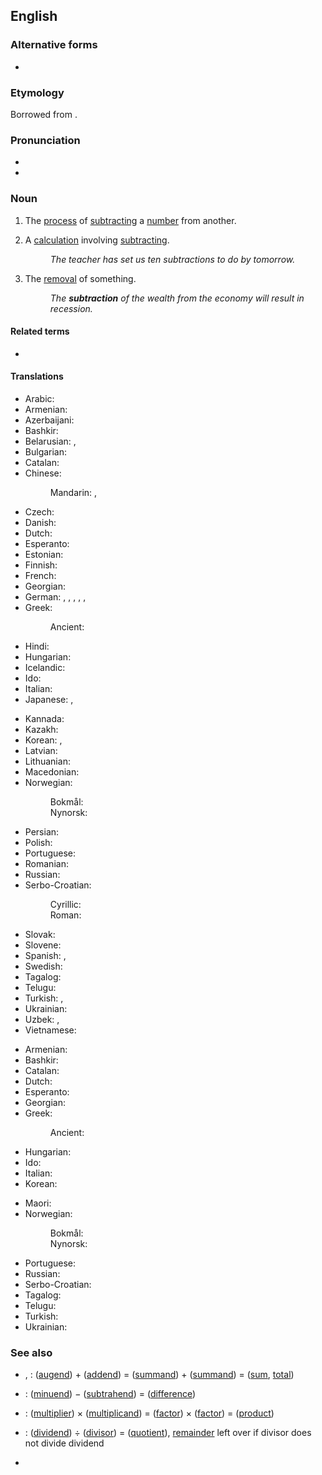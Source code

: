 ==English==

===Alternative forms===
* {{alter|en|substraction||obsolete}}

===Etymology===
Borrowed from {{bor|en|LL.|subtractio|subtractio, subtractionis}}.

===Pronunciation===
* {{IPA|en|/səbˈtɹækʃən/}}
* {{rhymes|en|ækʃən}}

===Noun===
{{en-noun|~}}

# {{lb|en|arithmetic|uncountable}} The [[process]] of [[subtract]]ing a [[number]] from another.
# {{lb|en|arithmetic|countable}} A [[calculation]] involving [[subtract]]ing.
#: ''The teacher has set us ten subtractions to do by tomorrow.''
# The [[removal]] of something.
#: ''The '''subtraction''' of the wealth from the economy will result in recession.''

====Related terms====
* {{l|en|subtract}}

====Translations====
{{trans-top|process}}
* Arabic: {{t|ar|طَرْح|m}}
* Armenian: {{t+|hy|հանում}}
* Azerbaijani: {{t|az|çıxma}}
* Bashkir: {{t|ba|алыу|sc=Cyrl}}
* Belarusian: {{t|be|адніма́нне|n}}, {{t|be|адыма́нне|n}}
* Bulgarian: {{t+|bg|изва́ждане|n}}
* Catalan: {{t+|ca|sostracció|f}}
* Chinese:
*: Mandarin: {{t+|cmn|減法|sc=Hani}}, {{t+|cmn|减法|tr=jiǎnfǎ|sc=Hani}}
* Czech: {{t+|cs|odčítání|n}}
* Danish: {{t+|da|subtraktion|c}}
* Dutch: {{t+|nl|aftrekken|n}}
* Esperanto: {{t|eo|subtraho}}
* Estonian: {{t|et|lahutamine}}
* Finnish: {{t+|fi|vähentäminen}}
* French: {{t+|fr|soustraction|f}}
* Georgian: {{t|ka|გამოკლება}}
* German: {{t+|de|Subtraktion|f}}, {{t|de|Abziehen|n}}, {{t|de|Abziehung|f}}, {{t|de|Subtrahierung|f}}, {{t|de|Subtrahieren|n}}, {{t+|de|Abzug |m}}
* Greek: {{t+|el|αφαίρεση|f}}
*: Ancient: {{t|grc|ἀφαίρεσις|f}}
* Hindi: {{t+|hi|घटाना|m}}
* Hungarian: {{t+|hu|kivonás}}
* Icelandic: {{t+|is|frádráttur|f}}
* Ido: {{t+|io|sustraciono}}
* Italian: {{t+|it|sottrazione|f}}
* Japanese: {{t+|ja|引き算|tr=ひきざん, hikizan|sc=Jpan}}, {{t+|ja|減法|tr=げんぽう, genpō|sc=Jpan}}
{{trans-mid}}
* Kannada: {{t|kn|ವ್ಯವಕಲನ}}
* Kazakh: {{t|kk|азайту}}
* Korean: {{t+|ko|뺄셈}}, {{t+|ko|빼기}}
* Latvian: {{t|lv|atņemšana|f}}
* Lithuanian: {{t|lt|atimtis|m}}
* Macedonian: {{t|mk|одземање|n}}
* Norwegian:
*: Bokmål: {{t|nb|subtraksjon|m}}
*: Nynorsk: {{t|nn|subtraksjon|m}}
* Persian: {{t+|fa|تفریق|tr=tafriq}}
* Polish: {{t+|pl|odejmowanie|n}}
* Portuguese: {{t+|pt|subtração|f}}
* Romanian: {{t+|ro|scădere|f}}
* Russian: {{t+|ru|вычита́ние|n}}
* Serbo-Croatian:
*: Cyrillic: {{t|sh|оду̀зима̄ње|n}}
*: Roman: {{t+|sh|odùzimānje|m}}
* Slovak: {{t|sk|odčítanie|n}}
* Slovene: {{t|sl|odštevanje|n}}
* Spanish: {{t+|es|resta|f}}, {{t+|es|substracción|f}}
* Swedish: {{t+|sv|subtraktion}}
* Tagalog: {{t|tl|palabawasan}}
* Telugu: {{t+|te|తీసివేత}}
* Turkish: {{t+|tr|çıkarma}}, {{t|tr|çıkarma işlemi}}
* Ukrainian: {{t|uk|відніма́ння}}
* Uzbek: {{t+|uz|ayirish}}, {{t+|uz|olish}}
* Vietnamese: {{t+|vi|phép trừ}}
{{trans-bottom}}

{{trans-top|calculation}}
* Armenian: {{t+|hy|հանում}}
* Bashkir: {{t|ba|алыу|sc=Cyrl}}
* Catalan: {{t|ca|subtracció|f}}
* Dutch: {{t+|nl|aftrekking|f}}
* Esperanto: {{t|eo|subtraho}}
* Georgian: {{t|ka|გამოკლება}}
* Greek: {{t+|el|αφαίρεση|f}}
*: Ancient: {{t|grc|ἀφαίρεσις|f}}
* Hungarian: {{t+|hu|kivonás}}
* Ido: {{t+|io|sustraciono}}
* Italian: {{t+|it|sottrazione|f}}
* Korean: {{t+|ko|뺄셈}}
{{trans-mid}}
* Maori: {{t|mi|tangohanga}}
* Norwegian:
*: Bokmål: {{t|nb|subtraksjon|m}}
*: Nynorsk: {{t|nn|subtraksjon|m}}
* Portuguese: {{t+|pt|subtração|f}}
* Russian: {{t+|ru|вычита́ние|n}}
* Serbo-Croatian: {{t+|sh|oduzimanje|n}}
* Tagalog: {{t|tl|palabawasan}}
* Telugu: {{t+|te|తీసివేత}}
* Turkish: {{t|tr|çıkarma işlemi}}
* Ukrainian: {{t|uk|відніма́ння}}
{{trans-bottom}}

===See also===
* {{l|en|addition}}, {{l|en|summation}}: ([[augend]]) + ([[addend]]) = ([[summand]]) + ([[summand]]) = ([[sum]], [[total]])
* {{l|en|subtraction}}: ([[minuend]]) − ([[subtrahend]]) = ([[difference]])
* {{l|en|multiplication}}: ([[multiplier]]) × ([[multiplicand]]) = ([[factor]]) × ([[factor]]) = ([[product]])
* {{l|en|division}}: ([[dividend]]) ÷ ([[divisor]]) = ([[quotient]]), [[remainder]] left over if divisor does not divide dividend
* {{l|en|minus sign}}